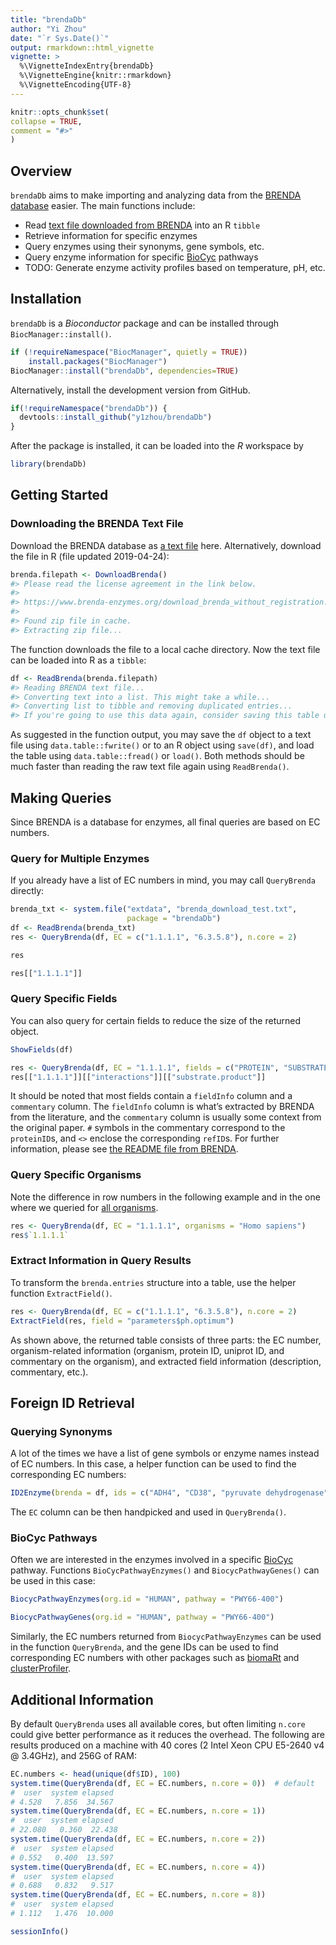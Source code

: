 ```yaml
---
title: "brendaDb"
author: "Yi Zhou"
date: "`r Sys.Date()`"
output: rmarkdown::html_vignette
vignette: >
  %\VignetteIndexEntry{brendaDb}
  %\VignetteEngine{knitr::rmarkdown}
  %\VignetteEncoding{UTF-8}
---
```


```r
knitr::opts_chunk$set(
collapse = TRUE,
comment = "#>"
)
```

## Overview
`brendaDb` aims to make importing and analyzing data from the [BRENDA database](https://www.brenda-enzymes.org) easier. The main functions include:

- Read [text file downloaded from BRENDA](https://www.brenda-enzymes.org/download_brenda_without_registration.php) into an R `tibble`
- Retrieve information for specific enzymes
- Query enzymes using their synonyms, gene symbols, etc.
- Query enzyme information for specific [BioCyc](https://biocyc.org) pathways
- TODO: Generate enzyme activity profiles based on temperature, pH, etc.

## Installation
`brendaDb` is a *Bioconductor* package and can be installed through `BiocManager::install()`.
```r
if (!requireNamespace("BiocManager", quietly = TRUE))
    install.packages("BiocManager")
BiocManager::install("brendaDb", dependencies=TRUE)
```

Alternatively, install the development version from GitHub.
```r
if(!requireNamespace("brendaDb")) {
  devtools::install_github("y1zhou/brendaDb")
}
```

After the package is installed, it can be loaded into the *R* workspace by
```r
library(brendaDb)
```

## Getting Started
### Downloading the BRENDA Text File
Download the BRENDA database as [a text file](https://www.brenda-enzymes.org/download_brenda_without_registration.php) here. Alternatively, download the file in R (file updated 2019-04-24):
```r
brenda.filepath <- DownloadBrenda()
#> Please read the license agreement in the link below.
#> 
#> https://www.brenda-enzymes.org/download_brenda_without_registration.php
#> 
#> Found zip file in cache.
#> Extracting zip file...
```

The function downloads the file to a local cache directory. Now the text file can be loaded into R as a `tibble`:
```r
df <- ReadBrenda(brenda.filepath)
#> Reading BRENDA text file...
#> Converting text into a list. This might take a while...
#> Converting list to tibble and removing duplicated entries...
#> If you're going to use this data again, consider saving this table using data.table::fwrite().
```

As suggested in the function output, you may save the `df` object to a text file using `data.table::fwrite()` or to an R object using `save(df)`, and load the table using `data.table::fread()` or `load()`. Both methods should be much faster than reading the raw text file again using `ReadBrenda()`.

## Making Queries
Since BRENDA is a database for enzymes, all final queries are based on EC numbers.

### Query for Multiple Enzymes
If you already have a list of EC numbers in mind, you may call `QueryBrenda` directly:
```r
brenda_txt <- system.file("extdata", "brenda_download_test.txt",
                          package = "brendaDb")
df <- ReadBrenda(brenda_txt)
res <- QueryBrenda(df, EC = c("1.1.1.1", "6.3.5.8"), n.core = 2)

res

res[["1.1.1.1"]]
```

### Query Specific Fields
You can also query for certain fields to reduce the size of the returned object.
```r
ShowFields(df)

res <- QueryBrenda(df, EC = "1.1.1.1", fields = c("PROTEIN", "SUBSTRATE_PRODUCT"))
res[["1.1.1.1"]][["interactions"]][["substrate.product"]]
```

It should be noted that most fields contain a `fieldInfo` column and a `commentary` column. The `fieldInfo` column is what's extracted by BRENDA from the literature, and the `commentary` column is usually some context from the original paper. `#` symbols in the commentary correspond to the `proteinID`s, and `<>` enclose the corresponding `refID`s. For further information, please see [the README file from BRENDA](https://www.brenda-enzymes.org/download_brenda_without_registration.php).

### Query Specific Organisms
Note the difference in row numbers in the following example and in the one where we queried for [all organisms](#query-for-multiple-enzymes).

```r
res <- QueryBrenda(df, EC = "1.1.1.1", organisms = "Homo sapiens")
res$`1.1.1.1`
```

### Extract Information in Query Results
To transform the `brenda.entries` structure into a table, use the helper function `ExtractField()`.
```r
res <- QueryBrenda(df, EC = c("1.1.1.1", "6.3.5.8"), n.core = 2)
ExtractField(res, field = "parameters$ph.optimum")
```

As shown above, the returned table consists of three parts: the EC number, organism-related information (organism, protein ID, uniprot ID, and commentary on the organism), and extracted field information (description, commentary, etc.).

## Foreign ID Retrieval
### Querying Synonyms
A lot of the times we have a list of gene symbols or enzyme names instead of EC numbers. In this case, a helper function can be used to find the corresponding EC numbers:

```r
ID2Enzyme(brenda = df, ids = c("ADH4", "CD38", "pyruvate dehydrogenase"))
```

The `EC` column can be then handpicked and used in `QueryBrenda()`.

### BioCyc Pathways
Often we are interested in the enzymes involved in a specific [BioCyc](https://biocyc.org) pathway. Functions `BioCycPathwayEnzymes()` and `BiocycPathwayGenes()` can be used in this case:

```r
BiocycPathwayEnzymes(org.id = "HUMAN", pathway = "PWY66-400")
```

```r
BiocycPathwayGenes(org.id = "HUMAN", pathway = "PWY66-400")
```

Similarly, the EC numbers returned from `BiocycPathwayEnzymes` can be used in the function `QueryBrenda`, and the gene IDs can be used to find corresponding EC numbers with other packages such as [biomaRt](https://bioconductor.org/packages/release/bioc/html/biomaRt.html) and [clusterProfiler](https://bioconductor.org/packages/release/bioc/html/clusterProfiler.html).

## Additional Information
By default `QueryBrenda` uses all available cores, but often limiting `n.core` could give better performance as it reduces the overhead. The following are results produced on a machine with 40 cores (2 Intel Xeon CPU E5-2640 v4 @ 3.4GHz), and 256G of RAM:
```r
EC.numbers <- head(unique(df$ID), 100)
system.time(QueryBrenda(df, EC = EC.numbers, n.core = 0))  # default
#  user  system elapsed
# 4.528   7.856  34.567
system.time(QueryBrenda(df, EC = EC.numbers, n.core = 1))
#  user  system elapsed 
# 22.080   0.360  22.438
system.time(QueryBrenda(df, EC = EC.numbers, n.core = 2))
#  user  system elapsed 
# 0.552   0.400  13.597 
system.time(QueryBrenda(df, EC = EC.numbers, n.core = 4))
#  user  system elapsed 
# 0.688   0.832   9.517
system.time(QueryBrenda(df, EC = EC.numbers, n.core = 8))
#  user  system elapsed 
# 1.112   1.476  10.000
```

```r
sessionInfo()
```
